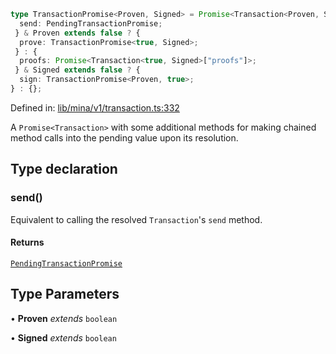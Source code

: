 ```ts
type TransactionPromise<Proven, Signed> = Promise<Transaction<Proven, Signed>> & {
  send: PendingTransactionPromise;
 } & Proven extends false ? {
  prove: TransactionPromise<true, Signed>;
 } : {
  proofs: Promise<Transaction<true, Signed>["proofs"]>;
 } & Signed extends false ? {
  sign: TransactionPromise<Proven, true>;
} : {};
```

Defined in: [lib/mina/v1/transaction.ts:332](https://github.com/o1-labs/o1js/blob/df1ff77af12d7cbbed4a6167f02815fad4f0dceb/src/lib/mina/v1/transaction.ts#L332)

A `Promise<Transaction>` with some additional methods for making chained method calls
into the pending value upon its resolution.

## Type declaration

### send()

Equivalent to calling the resolved `Transaction`'s `send` method.

#### Returns

[`PendingTransactionPromise`](../namespaces/Mina/type-aliases/PendingTransactionPromise.mdx)

## Type Parameters

• **Proven** *extends* `boolean`

• **Signed** *extends* `boolean`
